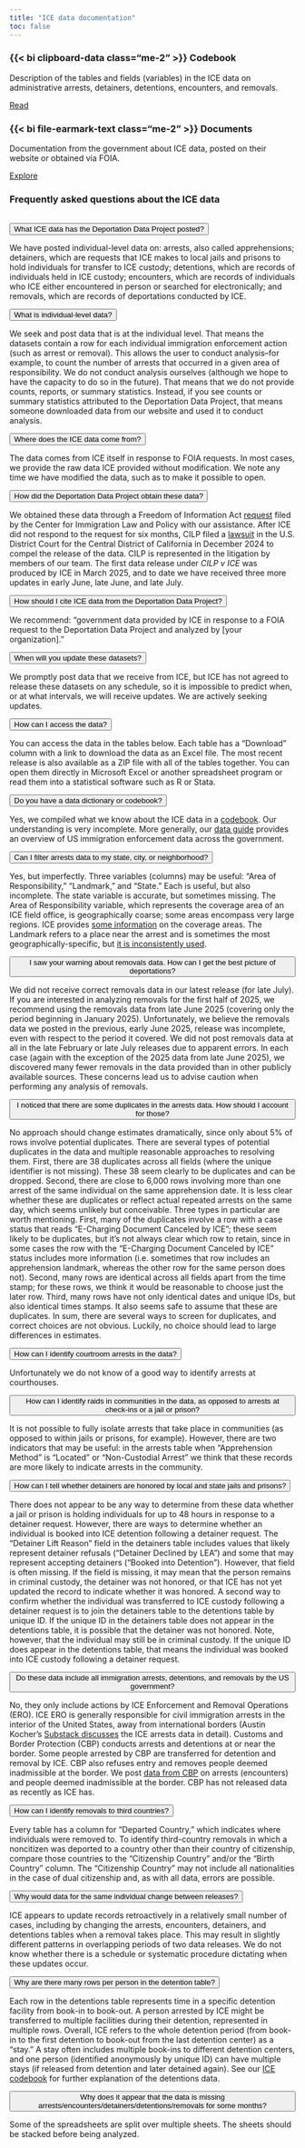 ```yaml
---
title: "ICE data documentation"
toc: false
---
```


::: {.grid}

::: {.g-col-12 .g-col-md-4 .g-col-lg-4}

### {{< bi clipboard-data class="me-2" >}} Codebook

Description of the tables and fields (variables) in the ICE data on administrative arrests, detainers, detentions, encounters, and removals.

[Read](/docs/ice/codebook.html){.btn-action-primary .btn-action .btn .btn-outline-primary .btn-sm role="button"} 

:::


::: {.g-col-12 .g-col-md-4 .g-col-lg-4}

### {{< bi file-earmark-text class="me-2" >}} Documents

Documentation from the government about ICE data, posted on their website or obtained via FOIA.

[Explore](/docs/ice/documents.qmd){.btn-action-primary .btn-action .btn .btn-outline-primary .btn-sm role="button"} 

:::



:::


### Frequently asked questions about the ICE data {#faq}

<div style="margin-bottom: 2rem;"></div>

::: {#ice-faq .accordion .accordion-flush}

:::: {.accordion-item}
::::: {.accordion-header #heading-q1}
<button class="accordion-button" type="button" data-bs-toggle="collapse" data-bs-target="#collapse-q1" aria-expanded="true" aria-controls="collapse-q1">What ICE data has the Deportation Data Project posted?</button>
:::::
::::: {#collapse-q1 .accordion-collapse .collapse .show aria-labelledby="heading-q1" data-bs-parent="#ice-faq"}
<div class="accordion-body">

We have posted individual-level data on: arrests, also called apprehensions; detainers, which are requests that ICE makes to local jails and prisons to hold individuals for transfer to ICE custody; detentions, which are records of individuals held in ICE custody; encounters, which are records of individuals who ICE either encountered in person or searched for electronically; and removals, which are records of deportations conducted by ICE.

</div>
:::::
::::

:::: {.accordion-item}
::::: {.accordion-header #heading-q2}
<button class="accordion-button collapsed" type="button" data-bs-toggle="collapse" data-bs-target="#collapse-q2" aria-expanded="false" aria-controls="collapse-q2">What is individual-level data?</button>
:::::
::::: {#collapse-q2 .accordion-collapse .collapse aria-labelledby="heading-q2" data-bs-parent="#ice-faq"}
<div class="accordion-body">

We seek and post data that is at the individual level. That means the datasets contain a row for each individual immigration enforcement action (such as arrest or removal). This allows the user to conduct analysis--for example, to count the number of arrests that occurred in a given area of responsibility. We do not conduct analysis ourselves (although we hope to have the capacity to do so in the future). That means that we do not provide counts, reports, or summary statistics. Instead, if you see counts or summary statistics attributed to the Deportation Data Project, that means someone downloaded data from our website and used it to conduct analysis.

</div>
:::::
::::

:::: {.accordion-item}
::::: {.accordion-header #heading-q3}
<button class="accordion-button collapsed" type="button" data-bs-toggle="collapse" data-bs-target="#collapse-q3" aria-expanded="false" aria-controls="collapse-q3">Where does the ICE data come from?</button>
:::::
::::: {#collapse-q3 .accordion-collapse .collapse aria-labelledby="heading-q3" data-bs-parent="#ice-faq"}
<div class="accordion-body">

The data comes from ICE itself in response to FOIA requests. In most cases, we provide the raw data ICE provided without modification. We note any time we have modified the data, such as to make it possible to open.

</div>
:::::
::::

:::: {.accordion-item}
::::: {.accordion-header #heading-q3b}
<button class="accordion-button collapsed" type="button" data-bs-toggle="collapse" data-bs-target="#collapse-q3b" aria-expanded="false" aria-controls="collapse-q3b">How did the Deportation Data Project obtain these data?</button>
:::::
::::: {#collapse-q3b .accordion-collapse .collapse aria-labelledby="heading-q3b" data-bs-parent="#ice-faq"}
<div class="accordion-body">

We obtained these data through a Freedom of Information Act [request](https://deportationdata.org/foia/cilp-v-ice-2024/1%20FOIA%20request.pdf) filed by the Center for Immigration Law and Policy with our assistance. After ICE did not respond to the request for six months, CILP filed a [lawsuit](https://deportationdata.org/foia/cilp-v-ice-2024/2%20District%20Court%20Complaint.pdf) in the U.S. District Court for the Central District of California in December 2024 to compel the release of the data. CILP is represented in the litigation by members of our team. The first data release under *CILP v ICE* was produced by ICE in March 2025, and to date we have received three more updates in early June, late June, and late July.

</div>
:::::
::::

:::: {.accordion-item}
::::: {.accordion-header #heading-q4}
<button class="accordion-button collapsed" type="button" data-bs-toggle="collapse" data-bs-target="#collapse-q4" aria-expanded="false" aria-controls="collapse-q4">How should I cite ICE data from the Deportation Data Project?</button>
:::::
::::: {#collapse-q4 .accordion-collapse .collapse aria-labelledby="heading-q4" data-bs-parent="#ice-faq"}
<div class="accordion-body">

We recommend: "government data provided by ICE in response to a FOIA request to the Deportation Data Project and analyzed by [your organization]."

</div>
:::::
::::

:::: {.accordion-item}
::::: {.accordion-header #heading-q5}
<button class="accordion-button collapsed" type="button" data-bs-toggle="collapse" data-bs-target="#collapse-q5" aria-expanded="false" aria-controls="collapse-q5">When will you update these datasets?</button>
:::::
::::: {#collapse-q5 .accordion-collapse .collapse aria-labelledby="heading-q5" data-bs-parent="#ice-faq"}
<div class="accordion-body">

We promptly post data that we receive from ICE, but ICE has not agreed to release these datasets on any schedule, so it is impossible to predict when, or at what intervals, we will receive updates. We are actively seeking updates.

</div>
:::::
::::

:::: {.accordion-item}
::::: {.accordion-header #heading-q6}
<button class="accordion-button collapsed" type="button" data-bs-toggle="collapse" data-bs-target="#collapse-q6" aria-expanded="false" aria-controls="collapse-q6">How can I access the data?</button>
:::::
::::: {#collapse-q6 .accordion-collapse .collapse aria-labelledby="heading-q6" data-bs-parent="#ice-faq"}
<div class="accordion-body">

You can access the data in the tables below. Each table has a "Download" column with a link to download the data as an Excel file. The most recent release is also available as a ZIP file with all of the tables together. You can open them directly in Microsoft Excel or another spreadsheet program or read them into a statistical software such as R or Stata.

</div>
:::::
::::

:::: {.accordion-item}
::::: {.accordion-header #heading-q7}
<button class="accordion-button collapsed" type="button" data-bs-toggle="collapse" data-bs-target="#collapse-q7" aria-expanded="false" aria-controls="collapse-q7">Do you have a data dictionary or codebook?</button>
:::::
::::: {#collapse-q7 .accordion-collapse .collapse aria-labelledby="heading-q7" data-bs-parent="#ice-faq"}
<div class="accordion-body">

Yes, we compiled what we know about the ICE data in a [codebook](https://deportationdata.org/docs/ice/codebook.html). Our understanding is very incomplete. More generally, our [data guide](https://deportationdata.org/guide.html) provides an overview of US immigration enforcement data across the government.

</div>
:::::
::::

:::: {.accordion-item}
::::: {.accordion-header #heading-q8}
<button class="accordion-button collapsed" type="button" data-bs-toggle="collapse" data-bs-target="#collapse-q8" aria-expanded="false" aria-controls="collapse-q8">Can I filter arrests data to my state, city, or neighborhood?</button>
:::::
::::: {#collapse-q8 .accordion-collapse .collapse aria-labelledby="heading-q8" data-bs-parent="#ice-faq"}
<div class="accordion-body">

Yes, but imperfectly. Three variables (columns) may be useful: "Area of Responsibility," "Landmark," and "State." Each is useful, but also incomplete. The state variable is accurate, but sometimes missing. The Area of Responsibility variable, which represents the coverage area of an ICE field office, is geographically coarse; some areas encompass very large regions. ICE provides [some information](https://www.ice.gov/contact/field-offices?office=16) on the coverage areas. The Landmark refers to a place near the arrest and is sometimes the most geographically-specific, but [it is inconsistently used](https://uwchr.github.io/ice-enforce/landmarks.html).

</div>
:::::
::::

:::: {.accordion-item}
::::: {.accordion-header #heading-q9}
<button class="accordion-button collapsed" type="button" data-bs-toggle="collapse" data-bs-target="#collapse-q9" aria-expanded="false" aria-controls="collapse-q9">I saw your warning about removals data. How can I get the best picture of deportations?</button>
:::::
::::: {#collapse-q9 .accordion-collapse .collapse aria-labelledby="heading-q9" data-bs-parent="#ice-faq"}
<div class="accordion-body">

We did not receive correct removals data in our latest release (for late July). If you are interested in analyzing removals for the first half of 2025, we recommend using the removals data from late June 2025 (covering only the period beginning in January 2025). Unfortunately, we believe the removals data we posted in the previous, early June 2025, release was incomplete, even with respect to the period it covered. We did not post removals data at all in the late February or late July releases due to apparent errors. In each case (again with the exception of the 2025 data from late June 2025), we discovered many fewer removals in the data provided than in other publicly available sources. These concerns lead us to advise caution when performing any analysis of removals.

</div>
:::::
::::

:::: {.accordion-item}
::::: {.accordion-header #heading-q10}
<button class="accordion-button collapsed" type="button" data-bs-toggle="collapse" data-bs-target="#collapse-q10" aria-expanded="false" aria-controls="collapse-q10">I noticed that there are some duplicates in the arrests data. How should I account for those?</button>
:::::
::::: {#collapse-q10 .accordion-collapse .collapse aria-labelledby="heading-q10" data-bs-parent="#ice-faq"}
<div class="accordion-body">

No approach should change estimates dramatically, since only about 5% of rows involve potential duplicates.  There are several types of potential duplicates in the data and multiple reasonable approaches to resolving them. First, there are 38 duplicates across all fields (where the unique identifier is not missing). These 38 seem clearly to be duplicates and can be dropped. Second, there are close to 6,000 rows involving more than one arrest of the same individual on the same apprehension date. It is less clear whether these are duplicates or reflect actual repeated arrests on the same day, which seems unlikely but conceivable. Three types in particular are worth mentioning. First, many of the duplicates involve a row with a case status that reads "E-Charging Document Canceled by ICE"; these seem likely to be duplicates, but it's not always clear which row to retain, since in some cases the row with the "E-Charging Document Canceled by ICE" status includes more information (i.e. sometimes that row includes an apprehension landmark, whereas the other row for the same person does not). Second, many rows are identical across all fields apart from the time stamp; for these rows, we think it would be reasonable to choose just the later row. Third, many rows have not only identical dates and unique IDs, but also identical times stamps. It also seems safe to assume that these are duplicates. In sum, there are several ways to screen for duplicates, and correct choices are not obvious. Luckily, no choice should lead to large differences in estimates.

</div>
:::::
::::

:::: {.accordion-item}
::::: {.accordion-header #heading-q11}
<button class="accordion-button collapsed" type="button" data-bs-toggle="collapse" data-bs-target="#collapse-q11" aria-expanded="false" aria-controls="collapse-q11">How can I identify courtroom arrests in the data?</button>
:::::
::::: {#collapse-q11 .accordion-collapse .collapse aria-labelledby="heading-q11" data-bs-parent="#ice-faq"}
<div class="accordion-body">

Unfortunately we do not know of a good way to identify arrests at courthouses. 

</div>
:::::
::::

:::: {.accordion-item}
::::: {.accordion-header #heading-q12}
<button class="accordion-button collapsed" type="button" data-bs-toggle="collapse" data-bs-target="#collapse-q12" aria-expanded="false" aria-controls="collapse-q12">How can I identify raids in communities in the data, as opposed to arrests at check-ins or a jail or prison?</button>
:::::
::::: {#collapse-q12 .accordion-collapse .collapse aria-labelledby="heading-q12" data-bs-parent="#ice-faq"}
<div class="accordion-body">

It is not possible to fully isolate arrests that take place in communities (as opposed to within jails or prisons, for example). However, there are two indicators that may be useful: in the arrests table when "Apprehension Method" is "Located" or "Non-Custodial Arrest" we think that these records are more likely to indicate arrests in the community.

</div>
:::::
::::

:::: {.accordion-item}
::::: {.accordion-header #heading-q13}
<button class="accordion-button collapsed" type="button" data-bs-toggle="collapse" data-bs-target="#collapse-q13" aria-expanded="false" aria-controls="collapse-q13">How can I tell whether detainers are honored by local and state jails and prisons?</button>
:::::
::::: {#collapse-q13 .accordion-collapse .collapse aria-labelledby="heading-q13" data-bs-parent="#ice-faq"}
<div class="accordion-body">

There does not appear to be any way to determine from these data whether a jail or prison is holding individuals for up to 48 hours in response to a detainer request. However, there are ways to determine whether an individual is booked into ICE detention following a detainer request. The "Detainer Lift Reason" field in the detainers table includes values that likely represent detainer refusals ("Detainer Declined by LEA") and some that may represent accepting detainers ("Booked into Detention"). However, that field is often missing. If the field is missing, it may mean that the person remains in criminal custody, the detainer was not honored, or that ICE has not yet updated the record to indicate whether it was honored. A second way to confirm whether the individual was transferred to ICE custody following a detainer request is to join the detainers table to the detentions table by unique ID. If the unique ID in the detainers table does not appear in the detentions table, it is possible that the detainer was not honored. Note, however, that the individual may still be in criminal custody. If the unique ID does appear in the detentions table, that means the individual was booked into ICE custody following a detainer request.

</div>
:::::
::::

:::: {.accordion-item}
::::: {.accordion-header #heading-q14}
<button class="accordion-button collapsed" type="button" data-bs-toggle="collapse" data-bs-target="#collapse-q14" aria-expanded="false" aria-controls="collapse-q14">Do these data include all immigration arrests, detentions, and removals by the US government?</button>
:::::
::::: {#collapse-q14 .accordion-collapse .collapse aria-labelledby="heading-q14" data-bs-parent="#ice-faq"}
<div class="accordion-body">

No, they only include actions by ICE Enforcement and Removal Operations (ERO). ICE ERO is generally responsible for civil immigration arrests in the interior of the United States, away from international borders (Austin Kocher’s [Substack discusses](https://austinkocher.substack.com/p/a-close-look-at-ice-arrest-data-from) the ICE arrests data in detail). Customs and Border Protection (CBP) conducts arrests and detentions at or near the border. Some people arrested by CBP are transferred for detention and removal by ICE. CBP also refuses entry and removes people deemed inadmissible at the border. We post [data from CBP](https://deportationdata.org/data/cbp.html) on arrests (encounters) and people deemed inadmissible at the border. CBP has not released data as recently as ICE has. 

</div>
:::::
::::

:::: {.accordion-item}
::::: {.accordion-header #heading-q15}
<button class="accordion-button collapsed" type="button" data-bs-toggle="collapse" data-bs-target="#collapse-q15" aria-expanded="false" aria-controls="collapse-q15">How can I identify removals to third countries?</button>
:::::
::::: {#collapse-q15 .accordion-collapse .collapse aria-labelledby="heading-q15" data-bs-parent="#ice-faq"}
<div class="accordion-body">

Every table has a column for "Departed Country," which indicates where individuals were removed to. To identify third-country removals in which a noncitizen was deported to a country other than their country of citizenship, compare those countries to the "Citizenship Country" and/or the "Birth Country" column. The "Citizenship Country" may not include all nationalities in the case of dual citizenship and, as with all data, errors are possible.

</div>
:::::
::::

:::: {.accordion-item}
::::: {.accordion-header #heading-q16}
<button class="accordion-button collapsed" type="button" data-bs-toggle="collapse" data-bs-target="#collapse-q16" aria-expanded="false" aria-controls="collapse-q16">Why would data for the same individual change between releases?</button>
:::::
::::: {#collapse-q16 .accordion-collapse .collapse aria-labelledby="heading-q16" data-bs-parent="#ice-faq"}
<div class="accordion-body">

ICE appears to update records retroactively in a relatively small number of cases, including by changing the arrests, encounters, detainers, and detentions tables when a removal takes place. This may result in slightly different patterns in overlapping periods of two data releases. We do not know whether there is a schedule or systematic procedure dictating when these updates occur.

</div>
:::::
::::

:::: {.accordion-item}
::::: {.accordion-header #heading-q17}
<button class="accordion-button collapsed" type="button" data-bs-toggle="collapse" data-bs-target="#collapse-q17" aria-expanded="false" aria-controls="collapse-q17">Why are there many rows per person in the detention table?</button>
:::::
::::: {#collapse-q17 .accordion-collapse .collapse aria-labelledby="heading-q17" data-bs-parent="#ice-faq"}
<div class="accordion-body">

Each row in the detentions table represents time in a specific detention facility from book-in to book-out. A person arrested by ICE might be transferred to multiple facilities during their detention, represented in multiple rows. Overall, ICE refers to the whole detention period (from book-in to the first detention to book-out from the last detention center) as a “stay.” A stay often includes multiple book-ins to different detention centers,  and one person (identified anonymously by unique ID) can have multiple stays (if released from detention and later detained again). See our [ICE codebook](https://deportationdata.org/docs/ice.html) for further explanation of the detentions data.

</div>
:::::
::::

:::: {.accordion-item}
::::: {.accordion-header #heading-q18}
<button class="accordion-button collapsed" type="button" data-bs-toggle="collapse" data-bs-target="#collapse-q18" aria-expanded="false" aria-controls="collapse-q18">Why does it appear that the data is missing arrests/encounters/detainers/detentions/removals for some months?</button>
:::::
::::: {#collapse-q18 .accordion-collapse .collapse aria-labelledby="heading-q18" data-bs-parent="#ice-faq"}
<div class="accordion-body">

Some of the spreadsheets are split over multiple sheets. The sheets should be stacked before being analyzed.

</div>
:::::
::::

:::